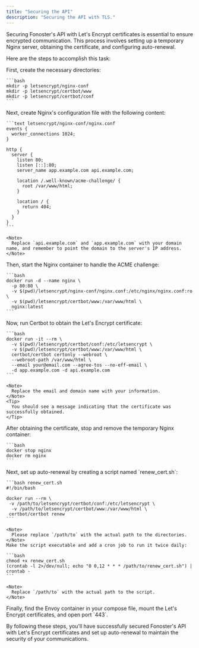 ```yaml
---
title: "Securing the API"
description: "Securing the API with TLS."
---
```



<WipDocsWarning />

Securing Fonoster's API with Let's Encrypt certificates is essential to ensure encrypted communication. This process involves setting up a temporary Nginx server, obtaining the certificate, and configuring auto-renewal.

Here are the steps to accomplish this task:

<Steps>
  <Step title="Prepare the environment">
    First, create the necessary directories:

    ```bash
    mkdir -p letsencrypt/nginx-conf
    mkdir -p letsencrypt/certbot/www
    mkdir -p letsencrypt/certbot/conf
    ```
  </Step>
  <Step title="Configure Nginx">
    Next, create Nginx's configuration file with the following content:

    ```text letsencrypt/nginx-conf/nginx.conf
    events {
      worker_connections 1024;
    }
    
    http {
      server {
        listen 80;
        listen [::]:80;
        server_name app.example.com api.example.com;
    
        location /.well-known/acme-challenge/ {
          root /var/www/html;
        }
    
        location / {
          return 404;
        }
      }
    }
    ```

    <Note>
      Replace `api.example.com` and `app.example.com` with your domain name, and remember to point the domain to the server's IP address.
    </Note>
  </Step>
  <Step title="Start the container">
    Then, start the Nginx container to handle the ACME challenge:

    ```bash
    docker run -d --name nginx \
      -p 80:80 \
      -v $(pwd)/letsencrypt/nginx-conf/nginx.conf:/etc/nginx/nginx.conf:ro \
      -v $(pwd)/letsencrypt/certbot/www:/var/www/html \
      nginx:latest
    ```
  </Step>
  <Step title="Retrieve the certificates">
    Now, run Certbot to obtain the Let's Encrypt certificate:

    ```bash
    docker run -it --rm \
      -v $(pwd)/letsencrypt/certbot/conf:/etc/letsencrypt \
      -v $(pwd)/letsencrypt/certbot/www:/var/www/html \
      certbot/certbot certonly --webroot \
      --webroot-path /var/www/html \
      --email your@email.com --agree-tos --no-eff-email \
      -d app.example.com -d api.example.com
    ```

    <Note>
      Replace the email and domain name with your information.
    </Note>
    <Tip>
      You should see a message indicating that the certificate was successfully obtained.
    </Tip>
  </Step>
  <Step title="Remove the container">
    After obtaining the certificate, stop and remove the temporary Nginx container:

    ```bash
    docker stop nginx
    docker rm nginx
    ```
  </Step>
  <Step title="Set the auto-renewal">
    Next, set up auto-renewal by creating a script named `renew_cert.sh`:

    ```bash renew_cert.sh
    #!/bin/bash
    
    docker run --rm \
     -v /path/to/letsencrypt/certbot/conf:/etc/letsencrypt \
      -v /path/to/letsencrypt/certbot/www:/var/www/html \
     certbot/certbot renew
    ```

    <Note>
      Please replace `/path/to` with the actual path to the directories.
    </Note>
    Make the script executable and add a cron job to run it twice daily:

    ```bash
    chmod +x renew_cert.sh
    (crontab -l 2>/dev/null; echo "0 0,12 * * * /path/to/renew_cert.sh") | crontab -
    ```

    <Note>
      Replace `/path/to` with the actual path to the script.
    </Note>
  </Step>
  <Step title="Finalize settings and run the process">
    Finally, find the Envoy container in your compose file, mount the Let's Encrypt certificates, and open port `443`.
  </Step>
</Steps>

By following these steps, you'll have successfully secured Fonoster's API with Let's Encrypt certificates and set up auto-renewal to maintain the security of your communications.